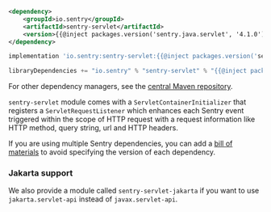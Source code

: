 ```xml {tabTitle:Maven}
<dependency>
    <groupId>io.sentry</groupId>
    <artifactId>sentry-servlet</artifactId>
    <version>{{@inject packages.version('sentry.java.servlet', '4.1.0') }}</version>
</dependency>
```

```groovy {tabTitle:Gradle}
implementation 'io.sentry:sentry-servlet:{{@inject packages.version('sentry.java.servlet', '4.1.0') }}'
```

```scala {tabTitle: SBT}
libraryDependencies += "io.sentry" % "sentry-servlet" % "{{@inject packages.version('sentry.java.servlet', '4.1.0') }}"
```

For other dependency managers, see the [central Maven repository](https://search.maven.org/artifact/io.sentry/sentry-servlet).

`sentry-servlet` module comes with a `ServletContainerInitializer` that registers a `ServletRequestListener` which enhances each Sentry event triggered within the scope of HTTP request with a request information like HTTP method, query string, url and HTTP headers.

<Note>

If you are using multiple Sentry dependencies, you can add a [bill of materials](/platforms/java/configuration/bill-of-materials) to avoid specifying the version of each dependency.

</Note>

### Jakarta support

We also provide a module called `sentry-servlet-jakarta` if you want to use `jakarta.servlet-api` instead of `javax.servlet-api`.

<PlatformContent includePath="getting-started-install/opentelemetry" />
